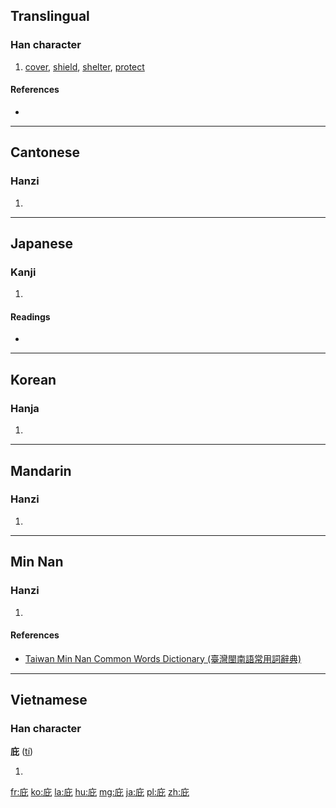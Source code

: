 ==Translingual==

===Han character===
{{Han char|rn=53|rad=广|as=04|sn=7|four=0021<sub>1</sub>|canj=戈心心 (IPP), X戈心心 (XIPP)|ids=⿸[[广]][[比]]}}

# [[cover]], [[shield]], [[shelter]], [[protect]]

====References====
* {{Han ref|kx=0343.210|dkj=09239|dj=0653.080|hdz=20874.050|uh=5E87|ud=24199|bh=A7C8|bd=42952}}

----

==Cantonese==

===Hanzi===
{{yue-hanzi|jyut=[[bei3]]|y=bei3}}

# {{defn|lang=yue|sort=广04}}

----

==Japanese==

===Kanji===
{{ja-kanji|grade=|rs=广04}}

# {{defn|lang=ja|sort=广04}}

====Readings====
* {{ja-readings|goon=[[ひ]] (hi)|kanon=[[ひ]] (hi)|kun=[[おおう]] (oou), [[かばう]] (kabau), [[ひさし]] (hisashi)}}

----

==Korean==

===Hanja===
{{ko-hanja|hangeul=비|rv=bi|mr=pi}}

# {{defn|lang=ko|sort=广04}}

----

==Mandarin==

===Hanzi===
{{cmn-hanzi|pin=[[bì]] ([[bi4]])|wg=pi<sup>4</sup>}}

# {{defn|lang=cmn|sort=广04}}

----

==Min Nan==

===Hanzi===
{{nan-hanzi|tlpa=[[pì]] (pi<sup>3</sup>)}}

# {{defn|lang=nan|sort=广04}}

====References====
*[http://twblg.dict.edu.tw/holodict_new/index.html Taiwan Min Nan Common Words Dictionary (臺灣閩南語常用詞辭典)]

----

==Vietnamese==

===Han character===
'''庇''' ([[tí]])

# {{defn|lang=vi}}

[[fr:庇]]
[[ko:庇]]
[[la:庇]]
[[hu:庇]]
[[mg:庇]]
[[ja:庇]]
[[pl:庇]]
[[zh:庇]]